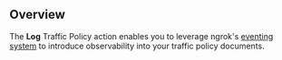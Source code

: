 ## Overview

The **Log** Traffic Policy action enables you to leverage ngrok's
[eventing system](/docs/obs) to introduce observability into your traffic policy
documents.
